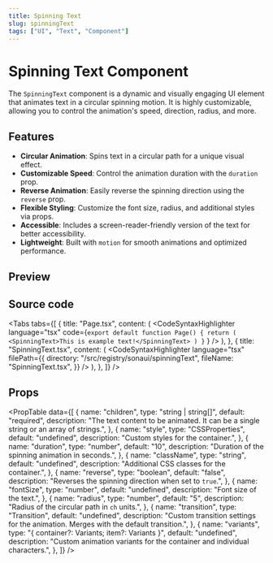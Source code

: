 ```yaml
---
title: Spinning Text
slug: spinningText
tags: ["UI", "Text", "Component"]
---
```


# Spinning Text Component

The `SpinningText` component is a dynamic and visually engaging UI element that animates text in a circular spinning motion. It is highly customizable, allowing you to control the animation's speed, direction, radius, and more.

## Features

- **Circular Animation**: Spins text in a circular path for a unique visual effect.
- **Customizable Speed**: Control the animation duration with the `duration` prop.
- **Reverse Animation**: Easily reverse the spinning direction using the `reverse` prop.
- **Flexible Styling**: Customize the font size, radius, and additional styles via props.
- **Accessible**: Includes a screen-reader-friendly version of the text for better accessibility.
- **Lightweight**: Built with `motion` for smooth animations and optimized performance.


## Preview

<ComponentPreview componentPath="SpinningText_ex1.tsx" />

## Source code

<Tabs
  tabs={[
        {
      title: "Page.tsx",
      content: (
        <CodeSyntaxHighlighter
          language="tsx"
          code={`export default function Page() {
    return (
        <SpinningText>This is example text!</SpinningText>
    )
}`
          }
        />
      ),
    },
    {
      title: "SpinningText.tsx",
      content: (
        <CodeSyntaxHighlighter
          language="tsx"
          filePath={{
            directory: "/src/registry/sonaui/spinningText",
            fileName: "SpinningText.tsx",
          }}
        />
      ),
    },
  ]}
/>


## Props

<PropTable data={[
  {
    name: "children",
    type: "string | string[]",
    default: "required",
    description: "The text content to be animated. It can be a single string or an array of strings.",
  },
  {
    name: "style",
    type: "CSSProperties",
    default: "undefined",
    description: "Custom styles for the container.",
  },
  {
    name: "duration",
    type: "number",
    default: "10",
    description: "Duration of the spinning animation in seconds.",
  },
  {
    name: "className",
    type: "string",
    default: "undefined",
    description: "Additional CSS classes for the container.",
  },
  {
    name: "reverse",
    type: "boolean",
    default: "false",
    description: "Reverses the spinning direction when set to `true`.",
  },
  {
    name: "fontSize",
    type: "number",
    default: "undefined",
    description: "Font size of the text.",
  },
  {
    name: "radius",
    type: "number",
    default: "5",
    description: "Radius of the circular path in `ch` units.",
  },
  {
    name: "transition",
    type: "Transition",
    default: "undefined",
    description: "Custom transition settings for the animation. Merges with the default transition.",
  },
  {
    name: "variants",
    type: "{ container?: Variants; item?: Variants }",
    default: "undefined",
    description: "Custom animation variants for the container and individual characters.",
  },
]} />